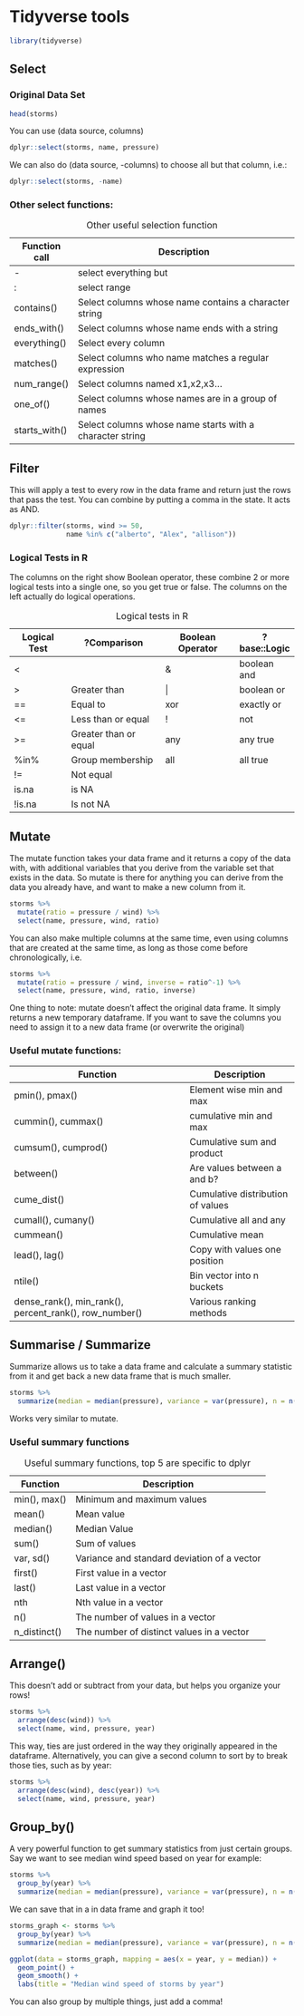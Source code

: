 # Tidyverse tools

```r
library(tidyverse)
```

## Select

### Original Data Set

```r
head(storms)

```

You can use (data source, columns)

```r
dplyr::select(storms, name, pressure)
```

We can also do (data source, -columns) to choose all but that column, i.e.:

```r
dplyr::select(storms, -name)
```

### Other select functions:

| Function call | Description                                              |
|---------------|----------------------------------------------------------|
| \-            | select everything but                                    |
| :             | select range                                             |
| contains()    | Select columns whose name contains a character string    |
| ends_with()   | Select columns whose name ends with a string             |
| everything()  | Select every column                                      |
| matches()     | Select columns who name matches a regular expression     |
| num_range()   | Select columns named x1,x2,x3...                         |
| one_of()      | Select columns whose names are in a group of names       |
| starts_with() | Select columns whose name starts with a character string |

: Other useful selection function

## Filter

This will apply a test to every row in the data frame and return just the rows that pass the test. You can combine by putting a comma in the state. It acts as AND.

```r
dplyr::filter(storms, wind >= 50,
              name %in% c("alberto", "Alex", "allison"))
```

### Logical Tests in R

The columns on the right show Boolean operator, these combine 2 or more logical tests into a single one, so you get true or false. The columns on the left actually do logical operations.

| Logical Test | ?Comparison           | Boolean Operator | ?base::Logic |
|--------------|-----------------------|------------------|--------------|
| \<           |                       | &                | boolean and  |
| \>           | Greater than          | \|               | boolean or   |
| ==           | Equal to              | xor              | exactly or   |
| \<=          | Less than or equal    | !                | not          |
| \>=          | Greater than or equal | any              | any true     |
| %in%         | Group membership      | all              | all true     |
| !=           | Not equal             |                  |              |
| is.na        | is NA                 |                  |              |
| !is.na       | Is not NA             |                  |              |

: Logical tests in R

## Mutate

The mutate function takes your data frame and it returns a copy of the data with, with additional variables that you derive from the variable set that exists in the data. So mutate is there for anything you can derive from the data you already have, and want to make a new column from it.

```r
storms %>% 
  mutate(ratio = pressure / wind) %>% 
  select(name, pressure, wind, ratio)
```

You can also make multiple columns at the same time, even using columns that are created at the same time, as long as those come before chronologically, i.e.

```r
storms %>% 
  mutate(ratio = pressure / wind, inverse = ratio^-1) %>% 
  select(name, pressure, wind, ratio, inverse)
```

One thing to note: mutate doesn't affect the original data frame. It simply returns a new temporary dataframe. If you want to save the columns you need to assign it to a new data frame (or overwrite the original)

### Useful mutate functions:

| Function                                               | Description                       |
|--------------------------------------------------------|-----------------------------------|
| pmin(), pmax()                                         | Element wise min and max          |
| cummin(), cummax()                                     | cumulative min and max            |
| cumsum(), cumprod()                                    | Cumulative sum and product        |
| between()                                              | Are values between a and b?       |
| cume_dist()                                            | Cumulative distribution of values |
| cumall(), cumany()                                     | Cumulative all and any            |
| cummean()                                              | Cumulative mean                   |
| lead(), lag()                                          | Copy with values one position     |
| ntile()                                                | Bin vector into n buckets         |
| dense_rank(), min_rank(), percent_rank(), row_number() | Various ranking methods           |

## Summarise / Summarize

Summarize allows us to take a data frame and calculate a summary statistic from it and get back a new data frame that is much smaller.

```r
storms %>% 
  summarize(median = median(pressure), variance = var(pressure), n = n())
```

Works very similar to mutate.

### Useful summary functions

| Function     | Description                                 |
|--------------|---------------------------------------------|
| min(), max() | Minimum and maximum values                  |
| mean()       | Mean value                                  |
| median()     | Median Value                                |
| sum()        | Sum of values                               |
| var, sd()    | Variance and standard deviation of a vector |
| first()      | First value in a vector                     |
| last()       | Last value in a vector                      |
| nth          | Nth value in a vector                       |
| n()          | The number of values in a vector            |
| n_distinct() | The number of distinct values in a vector   |

: Useful summary functions, top 5 are specific to dplyr

## Arrange()

This doesn't add or subtract from your data, but helps you organize your rows!

```r
storms %>% 
  arrange(desc(wind)) %>% 
  select(name, wind, pressure, year)
```

This way, ties are just ordered in the way they originally appeared in the dataframe. Alternatively, you can give a second column to sort by to break those ties, such as by year:

```r
storms %>% 
  arrange(desc(wind), desc(year)) %>% 
  select(name, wind, pressure, year)
```

## Group_by()

A very powerful function to get summary statistics from just certain groups. Say we want to see median wind speed based on year for example:

```r
storms %>% 
  group_by(year) %>% 
  summarize(median = median(pressure), variance = var(pressure), n = n())
```

We can save that in a in data frame and graph it too!

```r
storms_graph <- storms %>% 
  group_by(year) %>% 
  summarize(median = median(pressure), variance = var(pressure), n = n())

ggplot(data = storms_graph, mapping = aes(x = year, y = median)) + 
  geom_point() + 
  geom_smooth() + 
  labs(title = "Median wind speed of storms by year")
```

You can also group by multiple things, just add a comma!
